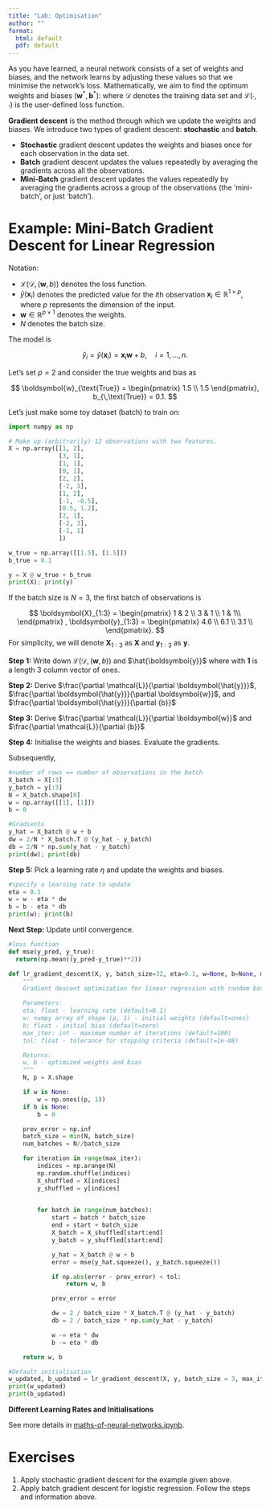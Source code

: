 ```yaml
---
title: "Lab: Optimisation"
author: ""
format:
  html: default
  pdf: default
---
```


As you have learned, a neural network consists of a set of weights and biases, and the network learns by adjusting these values so that we minimise the network's loss. Mathematically, we aim to find the optimum weights and biases $(\boldsymbol{w}^{*}, \boldsymbol{b}^{*})$:
\begin{align}
  (\boldsymbol{w}^{*}, \boldsymbol{b}^{*}) = \underset{\boldsymbol{w}, \boldsymbol{b}}{\text{arg min}}\  \mathcal{L}(\mathcal{D}, (\boldsymbol{w}, \boldsymbol{b}))  \nonumber
\end{align}
where $\mathcal{D}$ denotes the training data set and $\mathcal{L}(\cdot, \cdot)$ is the user-defined loss function.

**Gradient descent** is the method through which we update the weights and biases. We introduce two types of gradient descent: **stochastic** and **batch**. 

- **Stochastic** gradient descent updates the weights and biases once for each observation in the data set.
- **Batch** gradient descent updates the values repeatedly by averaging the gradients across all the observations. 
- **Mini-Batch** gradient descent updates the values repeatedly by averaging the gradients across a group of the observations (the 'mini-batch', or just 'batch'). 

# Example: Mini-Batch Gradient Descent for Linear Regression

Notation:

- $\mathcal{L}(\mathcal{D}, (\boldsymbol{w}, {b}))$ denotes the loss function.
- $\hat{y}(\boldsymbol{x}_i)$ denotes the predicted value for the $i$th observation $\boldsymbol{x}_i \in \mathbb{R}^{1 \times p}$, where $p$ represents the dimension of the input.
- $\boldsymbol{w} \in \mathbb{R}^{p \times 1}$ denotes the weights.
- $N$ denotes the batch size.

The model is

$$
    \hat{y}_i = \hat{y}(\boldsymbol{x}_i) = \boldsymbol{x}_i \boldsymbol{w} + b, \quad i = 1, \ldots, n.
$$

Let's set $p=2$ and consider the true weights and bias as

$$
    \boldsymbol{w}_{\text{True}} = \begin{pmatrix} 1.5 \\ 1.5 \end{pmatrix}, b_{\,\text{True}} = 0.1.
$$

Let's just make some toy dataset (batch) to train on:

```python
import numpy as np

# Make up (arbitrarily) 12 observations with two features.
X = np.array([[1, 2],
              [3, 1],
              [1, 1],
              [0, 1],
              [2, 2],
              [-2, 3],
              [1, 2],
              [-1, -0.5],
              [0.5, 1.2],
              [2, 1],
              [-2, 3],
              [-1, 1]
              ])

w_true = np.array([[1.5], [1.5]])
b_true = 0.1

y = X @ w_true + b_true
print(X); print(y)
```

If the batch size is $N=3$, the first batch of observations is

$$
    \boldsymbol{X}_{1:3} = \begin{pmatrix}
        1 & 2 \\
        3 & 1 \\
        1 & 1\\
        \end{pmatrix} , 
        \boldsymbol{y}_{1:3} = 
        \begin{pmatrix}
        4.6 \\
        6.1 \\
        3.1 \\
        \end{pmatrix}.
$$
For simplicity, we will denote $\boldsymbol{X}_{1:3}$ as $\boldsymbol{X}$ and $\boldsymbol{y}_{1:3}$ as $\boldsymbol{y}$.

**Step 1:** Write down $\mathcal{L}(\mathcal{D}, (\boldsymbol{w}, {b}))$ and $\hat{\boldsymbol{y}}$
\begin{align}
    \mathcal{L}(\mathcal{D}, (\boldsymbol{w}, {b})) =\frac{1}{N} \sum_{i=1}^{N} \big(\hat{y}(\boldsymbol{x}_i) - y_i \big)^2 = \frac{1}{N} (\hat{\boldsymbol{y}} - \boldsymbol{y})^{\top}(\hat{\boldsymbol{y}} - \boldsymbol{y}),  
\end{align}
where
\begin{align}
    \hat{y}(\boldsymbol{x}_i) &=  \boldsymbol{x}_i\boldsymbol{w} + b, \\
    \hat{\boldsymbol{y}} &= \boldsymbol{X} \boldsymbol{w} + {b}\boldsymbol{1} = \begin{pmatrix}
        \hat{y}(\boldsymbol{x}_1) \\
        \hat{y}(\boldsymbol{x}_2) \\
        \hat{y}(\boldsymbol{x}_3)
        \end{pmatrix}. 
    \\ \nonumber
\end{align}
with $\boldsymbol{1}$ is a length 3 column vector of ones.

**Step 2:** Derive $\frac{\partial \mathcal{L}}{\partial \boldsymbol{\hat{y}}}$, $\frac{\partial \boldsymbol{\hat{y}}}{\partial \boldsymbol{w}}$, and $\frac{\partial \boldsymbol{\hat{y}}}{\partial {b}}$
\begin{align}
    \frac{\partial \mathcal{L}}{\partial \boldsymbol{\hat{y}}} &= \frac{2}{N} (\hat{\boldsymbol{y}} - \boldsymbol{y}), \\
    \frac{\partial \boldsymbol{\hat{y}}}{\partial \boldsymbol{w}} &=  \boldsymbol{X}, \\
    \frac{\partial \boldsymbol{\hat{y}}}{\partial {b}} &= \boldsymbol{1} . \\ \nonumber
\end{align}

**Step 3:** Derive $\frac{\partial \mathcal{L}}{\partial \boldsymbol{w}}$ and $\frac{\partial \mathcal{L}}{\partial {b}}$

\begin{align}
    \frac{\partial \mathcal{L}}{\partial \boldsymbol{w}} &= \left( \frac{\partial \mathcal{L}}{\partial \boldsymbol{\hat{y}}} \right)^\top  \frac{\partial \boldsymbol{\hat{y}}}{\partial \boldsymbol{w}} = 
    \left( \frac{2}{N} (\hat{\boldsymbol{y}} - \boldsymbol{y}) \right)^\top \boldsymbol{X}
    = \frac{2}{N} \boldsymbol{X}^{\top} (\hat{\boldsymbol{y}} - \boldsymbol{y}),  \\
    \frac{\partial \mathcal{L}}{\partial {b}} &= \left( \frac{\partial \mathcal{L}}{\partial \boldsymbol{\hat{y}}} \right)^\top  \frac{\partial \boldsymbol{\hat{y}}}{\partial {b}} = \left( \frac{2}{N} (\hat{\boldsymbol{y}} - \boldsymbol{y}) \right)^\top \boldsymbol{1}  = \frac{2}{N} \boldsymbol{1}^{\top}(\hat{\boldsymbol{y}} - \boldsymbol{y}).    \\ \nonumber
\end{align}

**Step 4:** Initialise the weights and biases. Evaluate the gradients.

\begin{align}
    \boldsymbol{w}^{(0)} = \begin{pmatrix} 1\\ 1 \end{pmatrix}, {b}^{(0)} = 0. \nonumber
\end{align}
Subsequently,
\begin{align}
    \frac{\partial \mathcal{L}}{\partial \boldsymbol{w}}\bigg|_{\boldsymbol{w}^{(0)}} &= \frac{2}{3} 
     \underbrace{\begin{pmatrix}
         1 & 3 & 1  \\
        2 & 1 & 1  \\
        \end{pmatrix}}_{\boldsymbol{X}^\top}  \Bigg[
        \underbrace{\begin{pmatrix}
        3 \\
        4 \\
        2
        \end{pmatrix}}_{\hat{\boldsymbol{y}}}
        -
        \underbrace{ \begin{pmatrix}
        4.6 \\
        6.1 \\
        3.1
        \end{pmatrix}}_{\boldsymbol{y}}
        \Bigg] = 
        \begin{pmatrix}
        -6.000 \\
        -4.267 
        \end{pmatrix},
        \\
        \frac{\partial \mathcal{L}}{\partial {b}}\bigg|_{{b}^{(0)}} &= \frac{2}{3}
            \underbrace{\begin{pmatrix}
           1  & 1 & 1
        \end{pmatrix}}_{\boldsymbol{1}^{\top}}  \Bigg[
        \underbrace{\begin{pmatrix}
        3 \\
        4 \\
        2
        \end{pmatrix}}_{\hat{\boldsymbol{y}}}
        -
        \underbrace{\begin{pmatrix}
        4.6 \\
        6.1 \\
        3.1
        \end{pmatrix}}_{\boldsymbol{y}}
        \Bigg] = -3.200.\\ \nonumber
\end{align}

```python
#number of rows == number of observations in the batch
X_batch = X[:3]
y_batch = y[:3]
N = X_batch.shape[0]
w = np.array([[1], [1]])
b = 0

#Gradients
y_hat = X_batch @ w + b
dw = 2/N * X_batch.T @ (y_hat - y_batch)
db = 2/N * np.sum(y_hat - y_batch)
print(dw); print(db)
```

**Step 5:** Pick a learning rate $\eta$ and update the weights and biases.

\begin{align}
    \eta &= 0.1,\\
    \boldsymbol{w}^{(1)} &=  \boldsymbol{w}^{(0)} - \eta \frac{\partial \mathcal{L}}{\partial \boldsymbol{w}}\bigg|_{\boldsymbol{w}^{(0)}} 
    =
    \begin{pmatrix}
        1.600 \\
        1.427 
        \end{pmatrix}, \\
    {b}^{(1)} &=  {b}^{(0)} - \eta \frac{\partial \mathcal{L}}{\partial {b}}\bigg|_{{b}^{(0)}} 
    = 0.320
\end{align}

```python
#specify a learning rate to update
eta = 0.1
w = w - eta * dw
b = b - eta * db
print(w); print(b)
```

**Next Step:** Update until convergence.

```python
#loss function
def mse(y_pred, y_true):
  return(np.mean((y_pred-y_true)**2))

def lr_gradient_descent(X, y, batch_size=32, eta=0.1, w=None, b=None, max_iter=100, tol=1e-08):
    """
    Gradient descent optimization for linear regression with random batch updates.

    Parameters:
    eta: float - learning rate (default=0.1)
    w: numpy array of shape (p, 1) - initial weights (default=ones)
    b: float - initial bias (default=zero)
    max_iter: int - maximum number of iterations (default=100)
    tol: float - tolerance for stopping criteria (default=1e-08)

    Returns:
    w, b - optimized weights and bias
    """
    N, p = X.shape

    if w is None:
        w = np.ones((p, 1))
    if b is None:
        b = 0

    prev_error = np.inf
    batch_size = min(N, batch_size)
    num_batches = N//batch_size 

    for iteration in range(max_iter):
        indices = np.arange(N)
        np.random.shuffle(indices)
        X_shuffled = X[indices]
        y_shuffled = y[indices]
        

        for batch in range(num_batches):
            start = batch * batch_size
            end = start + batch_size
            X_batch = X_shuffled[start:end]
            y_batch = y_shuffled[start:end]

            y_hat = X_batch @ w + b
            error = mse(y_hat.squeeze(), y_batch.squeeze())

            if np.abs(error - prev_error) < tol:
                return w, b

            prev_error = error

            dw = 2 / batch_size * X_batch.T @ (y_hat - y_batch)
            db = 2 / batch_size * np.sum(y_hat - y_batch)

            w -= eta * dw
            b -= eta * db

    return w, b

#Default initialisation
w_updated, b_updated = lr_gradient_descent(X, y, batch_size = 3, max_iter = 1000)
print(w_updated)
print(b_updated)
```

**Different Learning Rates and Initialisations**

See more details in [maths-of-neural-networks.ipynb](maths-of-neural-networks.ipynb).

# Exercises

1. Apply stochastic gradient descent for the example given above.
2. Apply batch gradient descent for logistic regression. Follow the steps and information above.
